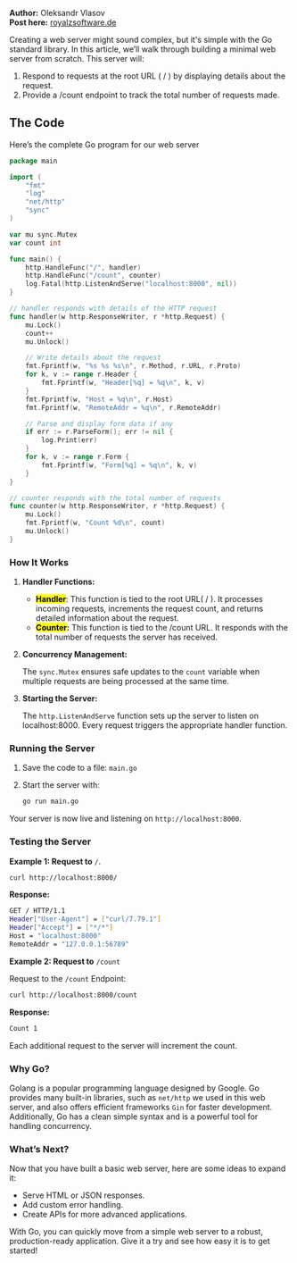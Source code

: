 
<Cover
  src="/projects/golang_post.webp"
  alt="RoyalZSoftware Blog"
  caption="Building A Web Server In Go A Beginners Guide"
/>

**Author:** Oleksandr Vlasov  
**Post here:** [royalzsoftware.de](https://royalzsoftware.de/blog/building-a-web-server-in-go-a-beginners-guide)



Creating a web server might sound complex, but it's simple with the Go standard library. In this article, we’ll walk through building a minimal web server from scratch. This server will:

1. Respond to requests at the root URL ( / ) by displaying details about the request.
2. Provide a /count endpoint to track the total number of requests made.

## The Code

Here’s the complete Go program for our web server

```go
package main

import (
	"fmt"
	"log"
	"net/http"
	"sync"
)

var mu sync.Mutex
var count int

func main() {
	http.HandleFunc("/", handler)
	http.HandleFunc("/count", counter)
	log.Fatal(http.ListenAndServe("localhost:8000", nil))
}

// handler responds with details of the HTTP request
func handler(w http.ResponseWriter, r *http.Request) {
	mu.Lock()
	count++
	mu.Unlock()

	// Write details about the request
	fmt.Fprintf(w, "%s %s %s\n", r.Method, r.URL, r.Proto)
	for k, v := range r.Header {
		fmt.Fprintf(w, "Header[%q] = %q\n", k, v)
	}
	fmt.Fprintf(w, "Host = %q\n", r.Host)
	fmt.Fprintf(w, "RemoteAddr = %q\n", r.RemoteAddr)

	// Parse and display form data if any
	if err := r.ParseForm(); err != nil {
		log.Print(err)
	}
	for k, v := range r.Form {
		fmt.Fprintf(w, "Form[%q] = %q\n", k, v)
	}
}

// counter responds with the total number of requests
func counter(w http.ResponseWriter, r *http.Request) {
	mu.Lock()
	fmt.Fprintf(w, "Count %d\n", count)
	mu.Unlock()
}
```

### How It Works

1. **Handler Functions:**

   - **<mark>Handler</mark>**: This function is tied to the root URL( / ). It processes incoming requests, increments the request count, and returns detailed information about the request.
   - **<mark>Counter</mark>:** This function is tied to the /count URL. It responds with the total number of requests the server has received.

2. **Concurrency Management:**

   The `sync.Mutex` ensures safe updates to the `count` variable when multiple requests are being processed at the same time.

3. **Starting the Server:**

   The `http.ListenAndServe` function sets up the server to listen on localhost:8000. Every request triggers the appropriate handler function.

### Running the Server

1. Save the code to a file: `main.go`
2. Start the server with:

   ```bash
   go run main.go
   ```

Your server is now live and listening on `http://localhost:8000`.

### Testing the Server

**Example 1: Request to** `/`.

```bash
curl http://localhost:8000/
```

**Response:**

```bash
GET / HTTP/1.1
Header["User-Agent"] = ["curl/7.79.1"]
Header["Accept"] = ["*/*"]
Host = "localhost:8000"
RemoteAddr = "127.0.0.1:56789"
```

**Example 2: Request to** `/count`

Request to the `/count` Endpoint:

```bash
curl http://localhost:8000/count
```

**Response:**

```bash
Count 1
```

Each additional request to the server will increment the count.

### Why Go?

Golang is a popular programming language designed by Google. Go provides many built-in libraries, such as `net/http` we used in this web server, and also offers efficient frameworks `Gin` for faster development. Additionally, Go has a clean simple syntax and is a powerful tool for handling concurrency.

### What’s Next?

Now that you have built a basic web server, here are some ideas to expand it:

- Serve HTML or JSON responses.
- Add custom error handling.
- Create APIs for more advanced applications.

With Go, you can quickly move from a simple web server to a robust, production-ready application. Give it a try and see how easy it is to get started!